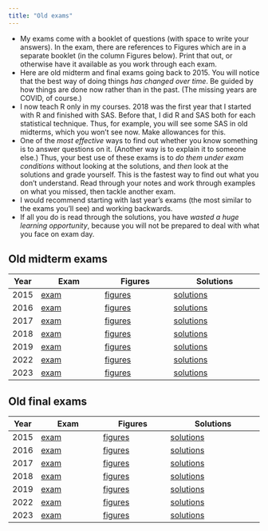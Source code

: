 ```yaml
---
title: "Old exams"
---
```


- My exams come with a booklet of questions (with space to write your answers). In the exam, there are references to Figures which are in a separate booklet (in the column Figures below). Print that out, or otherwise have it available as you work through each exam. 
- Here are old midterm and final exams going back to 2015. You will notice that the best way of doing things *has changed over time*. Be guided by how things are done now rather than in the past. (The missing years are COVID, of course.)
- I now teach R only in my courses. 2018 was the first year that I started with R and finished with SAS. Before that, I did R and SAS both for each statistical technique. Thus, for example, you will see some SAS in old midterms, which you won't see now. Make allowances for this.
- One of the *most effective* ways to find out whether you know something is to answer questions on it. (Another way is to explain it to someone else.) Thus, your best use of these exams is to *do them under exam conditions* without looking at the solutions, and *then* look at the solutions and grade yourself. This is the fastest way to find out what you don't understand. Read through your notes and work through examples on what you missed, then tackle another exam.
- I would recommend starting with last year's exams (the most similar to the exams you'll see) and working backwards.
- If all you do is read through the solutions, you have *wasted a huge learning opportunity*, because you will not be prepared to deal with what you face on exam day.

## Old midterm exams

Year  | Exam                          | Figures                         | Solutions
------|-------------------------------|---------------------------------|-------------------------------------------
2015  | [exam](midterm-20159-q.pdf)  | [figures](midterm-20159-f.pdf)   | [solutions](midterm-20159-s.pdf) |
2016  | [exam](midterm-20169-q.pdf)  | [figures](midterm-20169-f.pdf)   | [solutions](midterm-20169-s.pdf) |
2017  | [exam](midterm-20179-q.pdf)  | [figures](midterm-20179-f.pdf)   | [solutions](midterm-20179-s.pdf) |
2018  | [exam](midterm-20189-q.pdf)  | [figures](midterm-20189-f.pdf)   | [solutions](midterm-20189-s.pdf) |
2019  | [exam](midterm-20199-q.pdf)  | [figures](midterm-20199-f.pdf)   | [solutions](midterm-20199-s.pdf) |
2022  | [exam](midterm-20229-q.pdf)  | [figures](midterm-20229-f.pdf)   | [solutions](midterm-20229-s.pdf) |
2023  | [exam](midterm-20239-c32_qq.pdf)  | [figures](midterm-20239-c32_figures.pdf)   | [solutions](midterm-20239-c32.pdf) |


 
## Old final exams

Year  | Exam                       | Figures                       | Solutions
------|----------------------------|-------------------------------|------------------------------------------
2015  | [exam](final-20159-q.pdf)  | [figures](final-20159-f.pdf)  | [solutions](final-20159-s.pdf)
2016  | [exam](final-20169-q.pdf)  | [figures](final-20169-f.pdf)  | [solutions](final-20169-s.pdf)
2017  | [exam](final-20179-q.pdf)  | [figures](final-20179-f.pdf)  | [solutions](final-20179-s.pdf)
2018  | [exam](final-20189-q.pdf)  | [figures](final-20189-f.pdf)  | [solutions](final-20189-s.pdf)
2019  | [exam](final-20199-q.pdf)  | [figures](final-20199-f.pdf)  | [solutions](final-20199-s.pdf)
2022  | [exam](final-20229-q.pdf)  | [figures](final-20229-f.pdf)  | [solutions](final-20229-s.pdf)
2023  | [exam](final-20239-c32-solutions.pdf)  | [figures](final-20239-c32-figures.pdf)  | [solutions](final-20239-c32-solutions.pdf)
